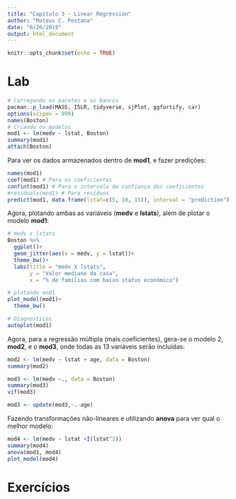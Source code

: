 ```yaml
---
title: "Capítulo 3 - Linear Regression"
author: "Mateus C. Pestana"
date: "6/26/2019"
output: html_document
---
```


```r
knitr::opts_chunk$set(echo = TRUE)
```

# Lab  

```r
# Carregando os pacotes e os bancos
pacman::p_load(MASS, ISLR, tidyverse, sjPlot, ggfortify, car)
options(scipen = 999)
names(Boston)
# Criando os modelos 
mod1 <- lm(medv ~ lstat, Boston)
summary(mod1)
attach(Boston)
```


Para ver os dados armazenados dentro de **mod1**, e fazer predições: 
```r
names(mod1)
coef(mod1) # Para os coeficientes
confint(mod1) # Para o intervalo de confiança dos coeficientes
#residuals(mod1) # Para resíduos
predict(mod1, data.frame(lstat=c(5, 10, 15)), interval = "prediction")
```

Agora, plotando ambas as variáveis (**medv** e **lstats**), além de plotar o modelo **mod1**:

```r
# medv x lstats
Boston %>% 
  ggplot()+
  geom_jitter(aes(x = medv, y = lstat))+
  theme_bw()+
  labs(title = "medv X lstats",
       y = "Valor mediano da casa",
       x = "% de famílias com baixo status econômico")

# plotando mod1
plot_model(mod1)+
  theme_bw()

# Diagnósticos
autoplot(mod1)
```


Agora, para a regressão múltipla (mais coeficientes), gera-se o modelo 2, **mod2**, e o **mod3**, onde todas as 13 variáveis serão incluídas:
```r
mod2 <- lm(medv ~ lstat + age, data = Boston)
summary(mod2)

mod3 <- lm(medv ~., data = Boston)
summary(mod3)
vif(mod3)

mod3 <- update(mod3,~.-age)
```


Fazendo transformações não-lineares e utilizando **anova** para ver qual o melhor modelo:
```r
mod4 <- lm(medv ~ lstat +I(lstat^2))
summary(mod4)
anova(mod1, mod4)
plot_model(mod4)
```


# Exercícios
